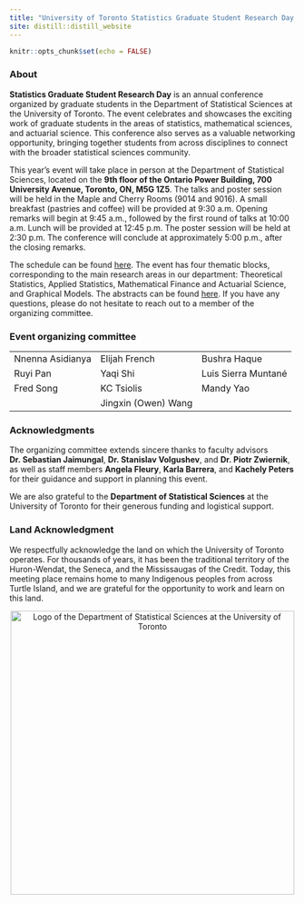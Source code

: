 ```yaml
---
title: "University of Toronto Statistics Graduate Student Research Day 2025"
site: distill::distill_website
---
```


```r
knitr::opts_chunk$set(echo = FALSE)

```


### About

**Statistics Graduate Student Research Day** is an annual conference organized by graduate students in the Department of Statistical Sciences at the University of Toronto. The event celebrates and showcases the exciting work of graduate students in the areas of statistics, mathematical sciences, and actuarial science. This conference also serves as a valuable networking opportunity, bringing together students from across disciplines to connect with the broader statistical sciences community.  

This year’s event will take place in person at the Department of Statistical Sciences, located on the **9th floor of the Ontario Power Building, 700 University Avenue, Toronto, ON, M5G 1Z5**. The talks and poster session will be held in the Maple and Cherry Rooms (9014 and 9016). A small breakfast (pastries and coffee) will be provided at 9:30 a.m. Opening remarks will begin at 9:45 a.m., followed by the first round of talks at 10:00 a.m. Lunch will be provided at 12:45 p.m. The poster session will be held at 2:30 p.m. The conference will conclude at approximately 5:00 p.m., after the closing remarks.  

The schedule can be found [here](schedule.html). The event has four thematic blocks, corresponding to the main research areas in our department: Theoretical Statistics, Applied Statistics, Mathematical Finance and Actuarial Science, and Graphical Models. The abstracts can be found [here](abstracts.html). If you have any questions, please do not hesitate to reach out to a member of the organizing committee.


### Event organizing committee

<div style="text-align: center; margin-top: 10px;">

<table style="margin-left: auto; margin-right: auto;">
  <tr>
    <td>Nnenna Asidianya</td>
    <td>Elijah French</td>
    <td>Bushra Haque</td>
  </tr>
  <tr>
    <td>Ruyi Pan</td>
    <td>Yaqi Shi</td>
    <td>Luis Sierra Muntané</td>
  </tr>
  <tr>
    <td>Fred Song</td>
    <td>KC Tsiolis</td>
    <td>Mandy Yao</td>
  </tr>
  <tr>
    <td>&nbsp;</td>
    <td>Jingxin (Owen) Wang</td>
    <td>&nbsp;</td>
  </tr>
</table>

</div>




### Acknowledgments

The organizing committee extends sincere thanks to faculty advisors **Dr. Sebastian Jaimungal**, **Dr. Stanislav Volgushev**, and **Dr. Piotr Zwiernik**, as well as staff members **Angela Fleury**, **Karla Barrera**, and **Kachely Peters** for their guidance and support in planning this event.

We are also grateful to the **Department of Statistical Sciences** at the University of Toronto for their generous funding and logistical support.



### Land Acknowledgment

We respectfully acknowledge the land on which the University of Toronto operates. For thousands of years, it has been the traditional territory of the Huron-Wendat, the Seneca, and the Mississaugas of the Credit. Today, this meeting place remains home to many Indigenous peoples from across Turtle Island, and we are grateful for the opportunity to work and learn on this land.






<center>
<div class "layout-chunk">
<img align="center" src="dept_logo.png" width="500" alt="Logo of the Department of Statistical Sciences at the University of Toronto">
</div>
</center>





